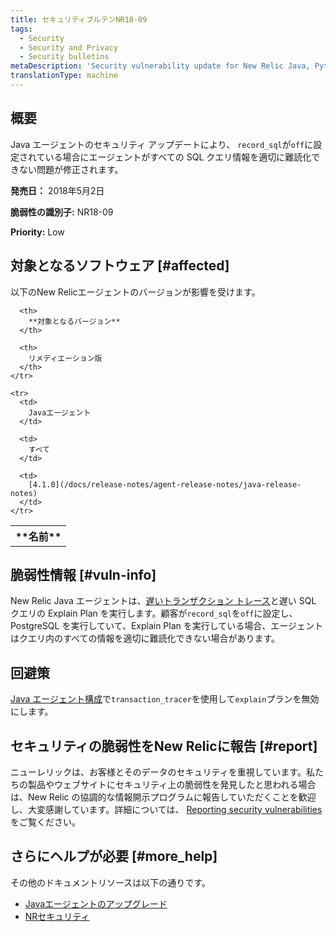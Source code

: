 ```yaml
---
title: セキュリティブルテンNR18-09
tags:
  - Security
  - Security and Privacy
  - Security bulletins
metaDescription: 'Security vulnerability update for New Relic Java, Python, and .NET agents.'
translationType: machine
---
```


## 概要

Java エージェントのセキュリティ アップデートにより、 `record_sql`が`off`に設定されている場合にエージェントがすべての SQL クエリ情報を適切に難読化できない問題が修正されます。

**発売日：** 2018年5月2日

**脆弱性の識別子:** NR18-09

**Priority:** Low

## 対象となるソフトウェア [#affected]

以下のNew Relicエージェントのバージョンが影響を受けます。

<table>
  <tbody>
    <tr>
      <th>
        **名前**
      </th>

      <th>
        **対象となるバージョン**
      </th>

      <th>
        リメディエーション版
      </th>
    </tr>

    <tr>
      <td>
        Javaエージェント
      </td>

      <td>
        すべて
      </td>

      <td>
        [4.1.0](/docs/release-notes/agent-release-notes/java-release-notes)
      </td>
    </tr>
  </tbody>
</table>

## 脆弱性情報 [#vuln-info]

New Relic Java エージェントは、[遅いトランザクション トレース](/docs/apm/applications-menu/monitoring/viewing-slow-query-details)と遅い SQL クエリの Explain Plan を実行します。顧客が`record_sql`を`off`に設定し、PostgreSQL を実行していて、Explain Plan を実行している場合、エージェントはクエリ内のすべての情報を適切に難読化できない場合があります。

## 回避策

[Java エージェント構成](/docs/agents/java-agent/configuration/java-agent-configuration-config-file#h2-Transaction-tracer)で`transaction_tracer`を使用して`explain`プランを無効にします。

## セキュリティの脆弱性をNew Relicに報告 [#report]

ニューレリックは、お客様とそのデータのセキュリティを重視しています。私たちの製品やウェブサイトにセキュリティ上の脆弱性を発見したと思われる場合は、New Relic の協調的な情報開示プログラムに報告していただくことを歓迎し、大変感謝しています。詳細については、 [Reporting security vulnerabilities](/docs/security/new-relic-security/data-privacy/reporting-security-vulnerabilities) をご覧ください。

## さらにヘルプが必要 [#more_help]

その他のドキュメントリソースは以下の通りです。

* [Javaエージェントのアップグレード](/docs/agents/java-agent/installation/upgrade-java-agent)
* [NRセキュリティ](https://newrelic.com/security)